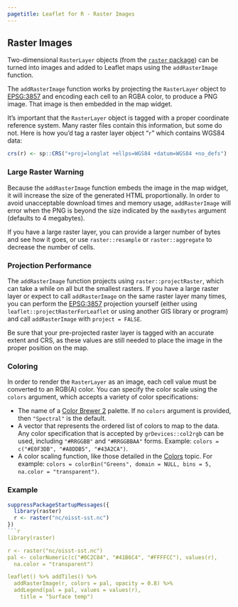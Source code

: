 ```yaml
---
pagetitle: Leaflet for R - Raster Images
---
```


## Raster Images

Two-dimensional `RasterLayer` objects (from the [`raster` package](http://CRAN.R-project.org/package=raster)) can be turned into images and added to Leaflet maps using the `addRasterImage` function.

The `addRasterImage` function works by projecting the `RasterLayer` object to [EPSG:3857](http://spatialreference.org/ref/sr-org/7483/) and encoding each cell to an RGBA color, to produce a PNG image. That image is then embedded in the map widget.

It's important that the `RasterLayer` object is tagged with a proper coordinate reference system. Many raster files contain this information, but some do not. Here is how you'd tag a raster layer object "`r`" which contains WGS84 data:

```r
crs(r) <- sp::CRS("+proj=longlat +ellps=WGS84 +datum=WGS84 +no_defs")
```

### Large Raster Warning

Because the `addRasterImage` function embeds the image in the map widget, it will increase the size of the generated HTML proportionally. In order to avoid unacceptable download times and memory usage, `addRasterImage` will error when the PNG is beyond the size indicated by the `maxBytes` argument (defaults to 4 megabytes).

If you have a large raster layer, you can provide a larger number of bytes and see how it goes, or use `raster::resample` or `raster::aggregate` to decrease the number of cells.

### Projection Performance

The `addRasterImage` function projects using `raster::projectRaster`, which can take a while on all but the smallest rasters. If you have a large raster layer or expect to call `addRasterImage` on the same raster layer many times, you can perform the [EPSG:3857](http://spatialreference.org/ref/sr-org/7483/) projection yourself (either using `leaflet::projectRasterForLeaflet` or using another GIS library or program) and call `addRasterImage` with `project = FALSE`.

Be sure that your pre-projected raster layer is tagged with an accurate extent and CRS, as these values are still needed to place the image in the proper position on the map.

### Coloring

In order to render the `RasterLayer` as an image, each cell value must be converted to an RGB(A) color. You can specify the color scale using the `colors` argument, which accepts a variety of color specifications:

* The name of a [Color Brewer 2](http://colorbrewer2.org/) palette. If no `colors` argument is provided, then `"Spectral"` is the default.
* A vector that represents the ordered list of colors to map to the data. Any color specification that is accepted by `grDevices::col2rgb` can be used, including `"#RRGGBB"` and `"#RRGGBBAA"` forms. Example: `colors = c("#E0F3DB", "#A8DDB5", "#43A2CA")`.
* A color scaling function, like those detailed in the [Colors](colors.html) topic. For example: `colors = colorBin("Greens", domain = NULL, bins = 5, na.color = "transparent")`.

### Example

```r
suppressPackageStartupMessages({
  library(raster)
  r <- raster("nc/oisst-sst.nc")
})
```r
library(raster)

r <- raster("nc/oisst-sst.nc")
pal <- colorNumeric(c("#0C2C84", "#41B6C4", "#FFFFCC"), values(r),
  na.color = "transparent")

leaflet() %>% addTiles() %>%
  addRasterImage(r, colors = pal, opacity = 0.8) %>%
  addLegend(pal = pal, values = values(r),
    title = "Surface temp")
```
